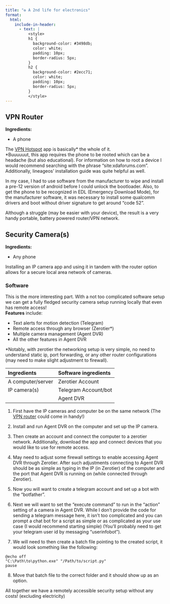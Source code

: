 ```yaml
---
title: "♻️ A 2nd life for electronics"
format:
  html:
    include-in-header:
      - text: |
          <style>
          h1 {
            background-color: #3498db;
            color: white;
            padding: 10px;
            border-radius: 5px;
          }
          h2 {
            background-color: #2ecc71;
            color: white;
            padding: 10px;
            border-radius: 5px;
          }
          </style>
---
```



## VPN Router
**Ingredients:**  

* A phone

The [VPN Hotspot](https://github.com/Mygod/VPNHotspot) app is basically* the whole of it.  
*Buuuuuut, this app requires the phone to be rooted which can be a headache (but also educational). For information on how to root a device I would recommend searching with the phrase "site:xdaforums.com". Additionally, lineageos' installation guide was quite helpful as well.  

In my case, I had to use software from the manufacturer to wipe and install a pre-12 version of android before I could unlock the bootloader. Also, to get the phone to be recognized in EDL (Emergency Download Mode), for the manufacturer software, it was necessary to install some qualcomm drivers and boot without driver signature to get around "code 52".  

Although a struggle (may be easier with your device), the result is a very handy portable, battery powered router/VPN network.

## Security Camera(s)
**Ingredients:**  

* Any phone

Installing an IP camera app and using it in tandem with the router option allows for a secure local area network of cameras. 

### Software
This is the more interesting part. With a not too complicated software setup we can get a fully fledged security camera setup running locally that even has remote access!  
**Features** include:  

* Text alerts for motion detection (Telegram)
* Remote access through any browser (Zerotier*)
* Multiple camera management (Agent DVR)
* All the other features in Agent DVR

*Notably, with zerotier the networking setup is very simple, no need to understand static ip, port forwarding, or any other router configurations (may need to make slight adjustment to firewall).

| **Ingredients**      | **Software ingredients** |
|:---------------------|:-------------------------|
| A computer/server    | Zerotier Account         |
| IP camera(s)         | Telegram Account/bot     |
|                      | Agent DVR                |


1. First have the IP cameras and computer be on the same network (The [VPN router](#vpn-router) could come in handy!)

2. Install and run Agent DVR on the computer and set up the IP camera.  

3. Then create an account and connect the computer to a zerotier network. Additionally, download the app and connect devices that you would like to use for remote access. 

4. May need to adjust some firewall settings to enable accessing Agent DVR through Zerotier. After such adjustments connecting to Agent DVR should be as simple as typing in the IP (in Zerotier) of the computer and the port that Agent DVR is running on (while connected through Zerotier).  

5. Now you will want to create a telegram account and set up a bot with the "botfather".  

6. Next we will want to set the "execute command" to run in the "action" setting of a camera in Agent DVR.  While I don't provide the code for sending a telegram message here, it isn't too complicated and you can prompt a chat bot for a script as simple or as complicated as your use case (I would recommend starting simple) (You'll probably need to get your telegram user id by messaging "userinfobot"). 

7. We will need to then create a batch file pointing to the created script, it would look something like the following:
```
@echo off
"C:\Path\to\python.exe" "/Path/to/script.py"  
pause  
```
8. Move that batch file to the correct folder and it should show up as an option.  

All together we have a remotely accessible security setup without any costs! (excluding electricity)